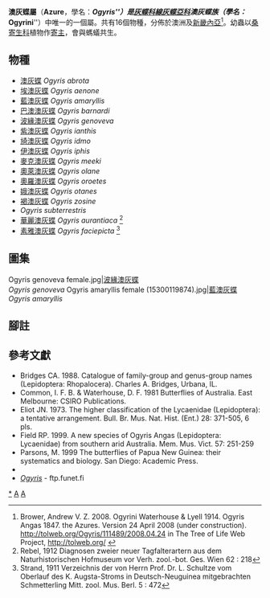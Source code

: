 {{NoteTA|G1=Butterfly}}
{{Automatic taxobox
| taxon = Ogyris
| image = Ogyris amaryllis male (15735054100).jpg
| image_caption = [[藍澳灰蝶|藍澳灰蝶]]<br />''Ogyris amaryllis''
| authority = Angas, 1847
| type_species = [[澳灰蝶|澳灰蝶]]<br />''Ogyris abrota''
| type_species_authority = Westwood, 1851
| subdivision_ranks = 物種
| subdivision = 共16種，詳閱正文。
| synonyms = 
}}

'''澳灰蝶屬'''（'''Azure'''，學名：'''''Ogyris'''''）是[[灰蝶科|灰蝶科]][[線灰蝶亞科|線灰蝶亞科]]'''澳灰蝶族'''（學名：'''''Ogyrini'''''）中唯一的一個屬。共有16個物種，分佈於澳洲及[[新畿內亞|新畿內亞]]<ref name=tol>Brower, Andrew V. Z. 2008. Ogyrini Waterhouse & Lyell 1914. Ogyris Angas 1847. the Azures. Version 24 April 2008 (under construction). http://tolweb.org/Ogyris/111489/2008.04.24 {{Wayback|url=http://tolweb.org/Ogyris/111489/2008.04.24 |date=20191201000236 }} in The Tree of Life Web Project, http://tolweb.org/ {{Wayback|url=http://tolweb.org/ |date=20110515100516 }} {{en}}</ref>。幼蟲以[[桑寄生科|桑寄生科]]植物作[[寄主|寄主]]，會與螞蟻共生。

== 物種 ==
* [[澳灰蝶|澳灰蝶]] ''Ogyris abrota''
* [[埃澳灰蝶|埃澳灰蝶]] ''Ogyris aenone''
* [[藍澳灰蝶|藍澳灰蝶]] ''Ogyris amaryllis''
* [[巴澳澳灰蝶|巴澳澳灰蝶]] ''Ogyris barnardi''
* [[波緣澳灰蝶|波緣澳灰蝶]] ''Ogyris genoveva''
* [[紫澳灰蝶|紫澳灰蝶]] ''Ogyris ianthis''
* [[旑澳灰蝶|旑澳灰蝶]] ''Ogyris idmo''
* [[伊澳灰蝶|伊澳灰蝶]] ''Ogyris iphis''
* [[麥克澳灰蝶|麥克澳灰蝶]] ''Ogyris meeki''
* [[奧萊澳灰蝶|奧萊澳灰蝶]] ''Ogyris olane''
* [[奧羅澳灰蝶|奧羅澳灰蝶]] ''Ogyris oroetes''
* [[娥澳灰蝶|娥澳灰蝶]] ''Ogyris otanes''
* [[褐澳灰蝶|褐澳灰蝶]] ''Ogyris zosine''
* ''Ogyris subterrestris''
* [[華麗澳灰蝶|華麗澳灰蝶]] ''Ogyris aurantiaca'' <ref>Rebel, 1912 Diagnosen zweier neuer Tagfalterartern aus dem Naturhistorischen Hofmuseum vor Verh. zool.-bot. Ges. Wien 62 : 218</ref>
* [[素雅澳灰蝶|素雅澳灰蝶]] ''Ogyris faciepicta'' <ref>Strand, 1911 Verzeichnis der von Herrn Prof. Dr. L. Schultze vom Oberlauf des K. Augsta-Stroms in Deutsch-Neuguinea mitgebrachten Schmetterling Mitt. zool. Mus. Berl. 5 : 472</ref>

== 圖集 ==
<gallery>
Ogyris genoveva female.jpg|[[波緣澳灰蝶|波緣澳灰蝶]]<br />''Ogyris genoveva''
Ogyris amaryllis female (15300119874).jpg|[[藍澳灰蝶|藍澳灰蝶]]<br />''Ogyris amaryllis''
</gallery>

== 腳註 ==
<references/>

== 參考文獻 ==
{{Reflist}}
{{Commons category| Ogyris}}
* Bridges CA. 1988. Catalogue of family-group and genus-group names (Lepidoptera: Rhopalocera). Charles A. Bridges, Urbana, IL.
* Common, I. F. B. & Waterhouse, D. F. 1981 Butterflies of Australia. East Melbourne: CSIRO Publications.
* Eliot JN. 1973. The higher classification of the Lycaenidae (Lepidoptera): a tentative arrangement. Bull. Br. Mus. Nat. Hist. (Ent.) 28: 371-505, 6 pls.
* Field RP. 1999. A new species of Ogyris Angas (Lepidoptera: Lycaenidae) from southern arid Australia. Mem. Mus. Vict. 57: 251-259
* Parsons, M. 1999 The butterflies of Papua New Guinea: their systematics and biology. San Diego: Academic Press.
* {{Cite book | author = 寿建新 周尧 李宇飞 | title = 世界蝴蝶分類名錄 | location = 中國 | publisher = 陝西科學技術出版社 | date = 2006-04-01 | ISBN = 9787536936768 | language= zh-hans }}
* [http://ftp.funet.fi/pub/sci/bio/life/insecta/lepidoptera/ditrysia/papilionoidea/lycaenidae/theclinae/ogyris ''Ogyris''] {{Wayback|url=http://ftp.funet.fi/pub/sci/bio/life/insecta/lepidoptera/ditrysia/papilionoidea/lycaenidae/theclinae/ogyris |date=20191220035952 }} - ftp.funet.fi
{{Taxonbar}}

{{線灰蝶亞科}}

[[Category:澳灰蝶屬|*]]
[[Category:線灰蝶亞科|A]]
[[Category:1847年描述的分类群|A]]